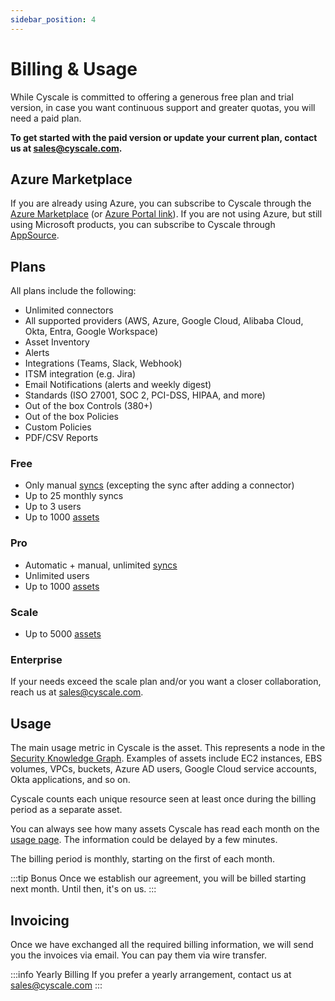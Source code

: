 ```yaml
---
sidebar_position: 4
---
```


# Billing & Usage

While Cyscale is committed to offering a generous free plan and trial version, in case you want continuous support and greater quotas, you will need a paid plan.

**To get started with the paid version or update your current plan, contact us at sales@cyscale.com.**

## Azure Marketplace

If you are already using Azure, you can subscribe to Cyscale through the [Azure Marketplace](https://azuremarketplace.microsoft.com/en-us/marketplace/apps/cyscale.cyscale) (or [Azure Portal link](https://portal.azure.com/#create/cyscale.cyscale/preview)). If you are not using Azure, but still using Microsoft products, you can subscribe to Cyscale through [AppSource](https://appsource.microsoft.com/en-us/product/web-apps/cyscale.cyscale).

## Plans

All plans include the following:

- Unlimited connectors
- All supported providers (AWS, Azure, Google Cloud, Alibaba Cloud, Okta, Entra, Google Workspace)
- Asset Inventory
- Alerts
- Integrations (Teams, Slack, Webhook)
- ITSM integration (e.g. Jira)
- Email Notifications (alerts and weekly digest)
- Standards (ISO 27001, SOC 2, PCI-DSS, HIPAA, and more)
- Out of the box Controls (380+)
- Out of the box Policies
- Custom Policies
- PDF/CSV Reports

### Free

- Only manual [syncs](../intro/dictionary.mdx#sync) (excepting the sync after adding a connector)
- Up to 25 monthly syncs
- Up to 3 users
- Up to 1000 [assets](../intro/dictionary.mdx#asset)

### Pro

- Automatic + manual, unlimited [syncs](../intro/dictionary.mdx#sync)
- Unlimited users
- Up to 1000 [assets](../intro/dictionary.mdx#asset)

### Scale

- Up to 5000 [assets](../intro/dictionary.mdx#asset)

### Enterprise

If your needs exceed the scale plan and/or you want a closer collaboration, reach us at [sales@cyscale.com](mailto:ales@cyscale.com).

## Usage

The main usage metric in Cyscale is the asset. This represents a node in the [Security Knowledge Graph](../intro/overview.mdx#security-knowledge-graph). Examples of assets include EC2 instances, EBS volumes, VPCs, buckets, Azure AD users, Google Cloud service accounts, Okta applications, and so on.

Cyscale counts each unique resource seen at least once during the billing period as a separate asset.

You can always see how many assets Cyscale has read each month on the [usage page](https://app.cyscale.com/usage). The information could be delayed by a few minutes.

The billing period is monthly, starting on the first of each month.

:::tip Bonus
Once we establish our agreement, you will be billed starting next month. Until then, it's on us.
:::

## Invoicing

Once we have exchanged all the required billing information, we will send you the invoices via email. You can pay them via wire transfer.

:::info Yearly Billing
If you prefer a yearly arrangement, contact us at sales@cyscale.com
:::
